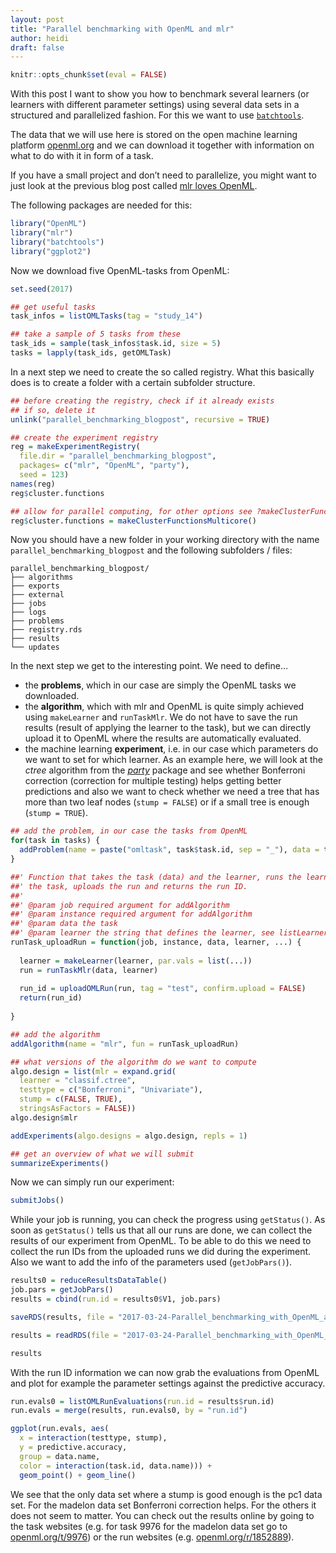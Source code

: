 ```yaml
---
layout: post
title: "Parallel benchmarking with OpenML and mlr"
author: heidi
draft: false
---
```

```r
knitr::opts_chunk$set(eval = FALSE)
```

With this post I want to show you how to benchmark several learners (or learners with different parameter settings) using several data sets in a structured and parallelized fashion. 
For this we want to use [`batchtools`](https://mllg.github.io/batchtools/). 

The data that we will use here is stored on the open machine learning platform [openml.org](https://www.openml.org/) and we can download it together with information on what to do with it in form of a task.

<!--more-->

If you have a small project and don't need to parallelize, you might want to just look at the previous blog post called [mlr loves OpenML](http://mlr-org.github.io/mlr-loves-OpenML/).

The following packages are needed for this:
```r
library("OpenML")
library("mlr")
library("batchtools")
library("ggplot2")
```

Now we download five OpenML-tasks from OpenML:
```r
set.seed(2017)

## get useful tasks
task_infos = listOMLTasks(tag = "study_14")

## take a sample of 5 tasks from these
task_ids = sample(task_infos$task.id, size = 5)
tasks = lapply(task_ids, getOMLTask)
```

In a next step we need to create the so called registry. 
What this basically does is to create a folder with a certain subfolder structure.
```r
## before creating the registry, check if it already exists
## if so, delete it
unlink("parallel_benchmarking_blogpost", recursive = TRUE)
```
```r
## create the experiment registry
reg = makeExperimentRegistry(
  file.dir = "parallel_benchmarking_blogpost",
  packages= c("mlr", "OpenML", "party"),
  seed = 123)
names(reg)
reg$cluster.functions

## allow for parallel computing, for other options see ?makeClusterFunctions
reg$cluster.functions = makeClusterFunctionsMulticore()
```

Now you should have a new folder in your working directory with the name `parallel_benchmarking_blogpost` and the following subfolders / files:
```{}
parallel_benchmarking_blogpost/
├── algorithms
├── exports
├── external
├── jobs
├── logs
├── problems
├── registry.rds
├── results
└── updates
```


In the next step we get to the interesting point. 
We need to define...

- the **problems**, which in our case are simply the OpenML tasks we downloaded.
- the **algorithm**, which with mlr and OpenML is quite simply achieved using `makeLearner` and `runTaskMlr`. 
We do not have to save the run results (result of applying the learner to the task), but we can directly upload it to OpenML where the results are automatically evaluated.
- the machine learning **experiment**, i.e. in our case which parameters do we want to set for which learner. 
As an example here, we will look at the _ctree_ algorithm from the [_party_](https://cran.r-project.org/package=party) package and see whether Bonferroni correction (correction for multiple testing) helps getting better predictions and also we want to check whether we need a tree that has more than two leaf nodes (`stump = FALSE`) or if a small tree is enough (`stump = TRUE`).
```r
## add the problem, in our case the tasks from OpenML
for(task in tasks) {
  addProblem(name = paste("omltask", task$task.id, sep = "_"), data = task)
}

##' Function that takes the task (data) and the learner, runs the learner on
##' the task, uploads the run and returns the run ID.
##' 
##' @param job required argument for addAlgorithm
##' @param instance required argument for addAlgorithm
##' @param data the task
##' @param learner the string that defines the learner, see listLearners()
runTask_uploadRun = function(job, instance, data, learner, ...) {
  
  learner = makeLearner(learner, par.vals = list(...))
  run = runTaskMlr(data, learner)
  
  run_id = uploadOMLRun(run, tag = "test", confirm.upload = FALSE)
  return(run_id)
  
}

## add the algorithm
addAlgorithm(name = "mlr", fun = runTask_uploadRun)

## what versions of the algorithm do we want to compute
algo.design = list(mlr = expand.grid(
  learner = "classif.ctree",
  testtype = c("Bonferroni", "Univariate"),
  stump = c(FALSE, TRUE),
  stringsAsFactors = FALSE))
algo.design$mlr

addExperiments(algo.designs = algo.design, repls = 1)

## get an overview of what we will submit
summarizeExperiments()
```

Now we can simply run our experiment:
```r
submitJobs()
```

While your job is running, you can check the progress using `getStatus()`.
As soon as `getStatus()` tells us that all our runs are done, we can collect the results of our experiment from OpenML.
To be able to do this we need to collect the run IDs from the uploaded runs we did during the experiment. 
Also we want to add the info of the parameters used (`getJobPars()`).

```r
results0 = reduceResultsDataTable()
job.pars = getJobPars()
results = cbind(run.id = results0$V1, job.pars)
```
```r
saveRDS(results, file = "2017-03-24-Parallel_benchmarking_with_OpenML_and_mlr.rds")
```
```r
results = readRDS(file = "2017-03-24-Parallel_benchmarking_with_OpenML_and_mlr.rds")
```
```r
results
```

With the run ID information we can now grab the evaluations from OpenML and plot for example the parameter settings against the predictive accuracy.

```r
run.evals0 = listOMLRunEvaluations(run.id = results$run.id)
run.evals = merge(results, run.evals0, by = "run.id")

ggplot(run.evals, aes(
  x = interaction(testtype, stump), 
  y = predictive.accuracy, 
  group = data.name, 
  color = interaction(task.id, data.name))) +
  geom_point() + geom_line()
```

We see that the only data set where a stump is good enough is the pc1 data set.
For the madelon data set Bonferroni correction helps. 
For the others it does not seem to matter. 
You can check out the results online by going to the task websites (e.g. for task 9976 for the madelon data set go to [openml.org/t/9976](https://www.openml.org/t/9976)) or the run websites (e.g. [openml.org/r/1852889](https://www.openml.org/r/1852889)).

